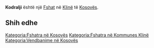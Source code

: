 {{Fshat në Kosovës
 | Emri                = Kodralji
| srp_N_name = Kodralji
| srp_N_FULL_NAME_RO = Kodralji
| srp_N_FULL_NAME_ND_RO = Kodralji
| srp_N_SORT_NAME_RG = KODRALJI
| srp_N_FULL_NAME_RG = Kodralji
| srp_N_FULL_NAME_ND_RG = Kodralji

 | Emri (Rasa dhanore) = 
 | Figura              = 
 | Shteti              = Kosovo
 | Komuna              = Klinë
 | Kodi postar         = 
 | Sipërfaqja          = 

 | Popullsia           = 

 | Regj. i popullsisë  = 
 | Dend. e popullsisë  = 
 | Faqja zyrtare       = 
 <!--- Koordinatat ----> 
 | Gjerësia            = 42.176944
 | Gjatësia            = 21.179722
 | Lartësia            = 
}}
'''Kodralji''' është një [[Fshat]] në [[Klinë]] të [[Kosovës]].

<!-- == Gjeografia == -->
<!-- == Historia == -->
<!-- == Demografia == -->
== Shih edhe ==
{{Komuna Klinë}}
{{Kosovo-Administrata-Cung}}

[[Kategoria:Fshatra në Kosovës]]
[[Kategoria:Fshatra në Kommunes Klinë]]
[[Kategoria:Vendbanime në Kosovës]]